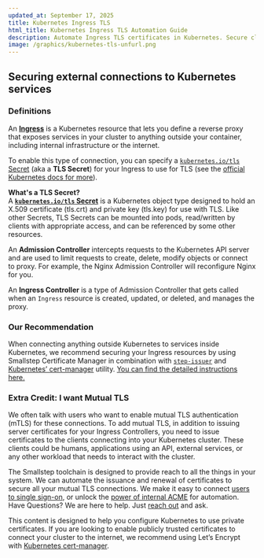```yaml
---
updated_at: September 17, 2025
title: Kubernetes Ingress TLS
html_title: Kubernetes Ingress TLS Automation Guide
description: Automate Ingress TLS certificates in Kubernetes. Secure cluster ingress with automated certificate lifecycle management for container apps.
image: /graphics/kubernetes-tls-unfurl.png
---
```


## Securing external connections to Kubernetes services

### Definitions

An **[Ingress](https://kubernetes.io/docs/concepts/services-networking/ingress/)** is a Kubernetes resource that lets you define a reverse proxy that exposes services in your cluster to anything outside your container, including internal infrastructure or the internet.

To enable this type of connection, you can specify a [`kubernetes.io/tls` Secret](https://kubernetes.io/docs/concepts/configuration/secret/#tls-secrets) (aka a **TLS Secret**) for your Ingress to use for TLS (see the [official Kubernetes docs for more](https://kubernetes.io/docs/concepts/services-networking/ingress/#tls)).

<Alert>
<div>
<b>What's a TLS Secret?</b><br/>
A <b><a href="https://kubernetes.io/docs/concepts/configuration/secret/#tls-secrets"><code>kubernetes.io/tls</code> Secret</a></b> is a Kubernetes object type designed to hold an X.509 certificate (tls.crt) and private key (tls.key) for use with TLS. Like other Secrets, TLS Secrets can be mounted into pods, read/written by clients with appropriate access, and can be referenced by some other resources.
  </div>
</Alert>

An **Admission Controller** intercepts requests to the Kubernetes API server and are used to limit requests to create, delete, modify objects or connect to proxy. For example, the Nginx Admission Controller will reconfigure Nginx for you.

An **Ingress Controller** is a type of Admission Controller that gets called when an `Ingress` resource is created, updated, or deleted, and manages the proxy.

### Our Recommendation

When connecting anything outside Kubernetes to services inside Kubernetes, we recommend securing your Ingress resources by using Smallstep Certificate Manager in combination with [`step-issuer`](https://github.com/smallstep/step-issuer) and [Kubernetes’ cert-manager](https://cert-manager.io/docs/) utility. [You can find the detailed instructions here.](./kubernetes-step-issuer.mdx)

### Extra Credit: I want Mutual TLS

We often talk with users who want to enable mutual TLS authentication (mTLS) for these connections. To add mutual TLS, in addition to issuing server certificates for your Ingress Controllers, you need to issue certificates to the clients connecting into your Kubernetes cluster. These clients could be humans, applications using an API, external services, or any other workload that needs to interact with the cluster.

The Smallstep toolchain is designed to provide reach to all the things in your system. We can automate the issuance and renewal of certificates to secure all your mutual TLS connections. We make it easy to connect [users to single sign-on](https://smallstep.com/docs/certificate-manager/oidc), or unlock the [power of internal ACME](https://smallstep.com/docs/certificate-manager/acme) for automation. Have Questions? We are here to help. Just [reach out](mailto:support@smallstep.com) and ask.

<Alert severity="info">
  <div>
This content is designed to help you configure Kubernetes to use private certificates.
If you are looking to enable publicly trusted certificates to connect your cluster to the internet,
we recommend using Let’s Encrypt with <a href="https://cert-manager.io/docs/">Kubernetes cert-manager</a>.
  </div>
</Alert>
